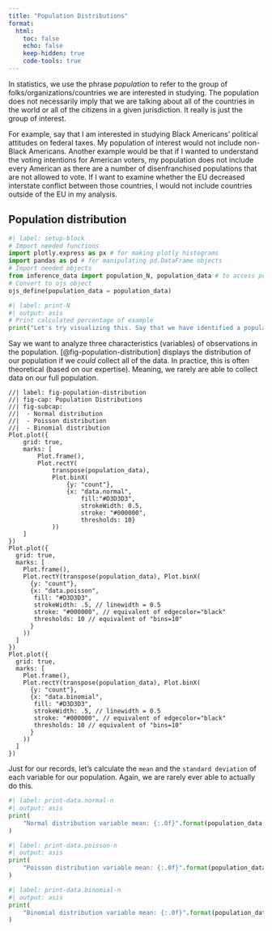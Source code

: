 ---
title: "Population Distributions"
format:
  html:
    toc: false
    echo: false
    keep-hidden: true
    code-tools: true
---

In statistics, we use the phrase *population* to refer to the group of folks/organizations/countries we are interested in studying. The population does not necessarily imply that we are talking about all of the countries in the world or all of the citizens in a given jurisdiction. It really is just the group of interest. 

For example, say that I am interested in studying Black Americans' political attitudes on federal taxes. My population of interest would not include non-Black Americans. Another example would be that if I wanted to understand the voting intentions for American voters, my population does not include every American as there are a number of disenfranchised populations that are not allowed to vote. If I want to examine whether the EU decreased interstate conflict between those countries, I would not include countries outside of the EU in my analysis.

## Population distribution

```{python}
#| label: setup-block
# Import needed functions
import plotly.express as px # for making plotly histograms
import pandas as pd # for manipulating pd.DataFrame objects
# Import needed objects
from inference_data import population_N, population_data # to access population distribution data
# Convert to ojs object
ojs_define(population_data = population_data)
```

```{python}
#| label: print-N
#| output: asis
# Print calculated percentage of example
print("Let's try visualizing this. Say that we have identified a population that we are interested in studying that has {:.0f}".format(population_N) + " people in it (N = {:.0f}".format(population_N) +")")
```

Say we want to analyze three characteristics (variables) of observations in the population. [@fig-population-distribution] displays the distribution of our population if we *could* collect all of the data. In practice, this is often theoretical (based on our expertise). Meaning, we rarely are able to collect data on our full population.

```{ojs}
//| label: fig-population-distribution
//| fig-cap: Population Distributions
//| fig-subcap:
//|  - Normal distribution
//|  - Poisson distribution
//|  - Binomial distribution
Plot.plot({
    grid: true,
    marks: [
        Plot.frame(),
        Plot.rectY(
            transpose(population_data),
            Plot.binX(
                {y: "count"},
                {x: "data.normal",
                    fill:"#D3D3D3",
                    strokeWidth: 0.5,
                    stroke: "#000000",
                    thresholds: 10}
            ))
    ]
})
Plot.plot({
  grid: true,
  marks: [
    Plot.frame(),
    Plot.rectY(transpose(population_data), Plot.binX(
      {y: "count"},
      {x: "data.poisson",
       fill: "#D3D3D3",
       strokeWidth: .5, // linewidth = 0.5
       stroke: "#000000", // equivalent of edgecolor="black"
       thresholds: 10 // equivalent of "bins=10"
      }
    ))
  ]
})
Plot.plot({
  grid: true,
  marks: [
    Plot.frame(),
    Plot.rectY(transpose(population_data), Plot.binX(
      {y: "count"},
      {x: "data.binomial",
       fill: "#D3D3D3",
       strokeWidth: .5, // linewidth = 0.5
       stroke: "#000000", // equivalent of edgecolor="black"
       thresholds: 10 // equivalent of "bins=10"
      }
    ))
  ]
})
```

Just for our records, let's calculate the `mean` and the `standard deviation` of each variable for our population. Again, we are rarely ever able to actually do this.

```{python}
#| label: print-data.normal-n
#| output: asis
print(
    "Normal distribution variable mean: {:.0f}".format(population_data["data.normal"].mean()) + ", standard deviation: {:.0f}".format(population_data["data.normal"].std())
)
```

```{python}
#| label: print-data.poisson-n
#| output: asis
print(
    "Poisson distribution variable mean: {:.0f}".format(population_data["data.poisson"].mean()) + ", standard deviation: {:.0f}".format(population_data["data.poisson"].std()),
)
```

```{python}
#| label: print-data.binomial-n
#| output: asis
print(
    "Binomial distribution variable mean: {:.0f}".format(population_data["data.binomial"].mean()) + ", standard deviation: {:.0f}".format(population_data["data.binomial"].std())
)
```